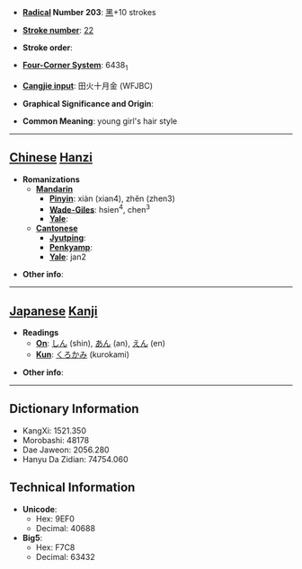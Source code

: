 * '''[[Wiktionary:Chinese radical index| Radical]] Number 203''': [[Wiktionary:Chinese radical index 黑|黑]]+10 strokes

* '''[[Wiktionary:Chinese total strokes index|Stroke number]]''': [[Wiktionary:Chinese total strokes index 22|22]]

* '''Stroke order''': 

* '''[[Wiktionary:Chinese four corner index|Four-Corner System]]''': 6438<sub>1</sub>

* '''[[Wiktionary:Chinese Cangjie index|Cangjie input]]''': 田火十月金 (WFJBC)

* '''Graphical Significance and Origin''': 

* '''Common Meaning''': young girl's hair style

----

== [[Chinese]] [[Hanzi]] ==

* '''Romanizations'''
** '''[[Mandarin]]'''
*** '''[[Pinyin]]''': xiàn (xian4), zhěn (zhen3)
*** '''[[Wade-Giles]]''': hsien<sup>4</sup>, chen<sup>3</sup>
*** '''[[Yale]]''': 
** '''[[Cantonese]]'''
*** '''[[Jyutping]]''':
*** '''[[Penkyamp]]''': 
*** '''[[Yale]]''': jan2

* '''Other info''': 

----

== [[Japanese]] [[Kanji]] ==

* '''Readings'''
** '''[[On]]''': [[しん]] (shin), [[あん]] (an), [[えん]] (en)
** '''[[Kun]]''': [[くろかみ]] (kurokami)

* '''Other info''':  

----

== Dictionary Information ==

* KangXi: 1521.350
* Morobashi: 48178
* Dae Jaweon: 2056.280
* Hanyu Da Zidian: 74754.060

== Technical Information ==

* '''Unicode''':
** Hex: 9EF0
** Decimal: 40688
* '''Big5''':
** Hex: F7C8
** Decimal: 63432